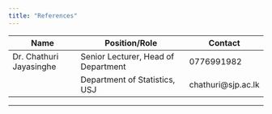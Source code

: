 ```yaml
---
title: "References"
---
```





| Name                    | Position/Role                           | Contact             |
|-------------------------|-----------------------------------------|---------------------|
| Dr. Chathuri Jayasinghe | Senior Lecturer, Head of Department     | 0776991982          |
|                         | Department of Statistics, USJ           | chathuri@sjp.ac.lk  |
---
